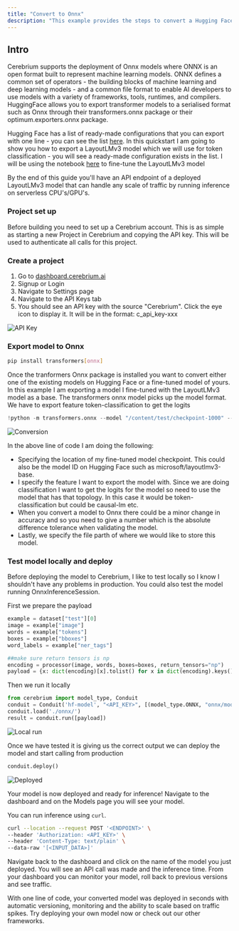 ```yaml
---
title: "Convert to Onnx"
description: "This example provides the steps to convert a Hugging Face model to Onnx format in order to deploy on Cerebrium."
---
```


## Intro

Cerebrium supports the deployment of Onnx models where ONNX is an open format built to represent machine learning models. ONNX defines
a common set of operators - the building blocks of machine learning and deep learning models - and a common file format to enable AI developers to use models
with a variety of frameworks, tools, runtimes, and compilers. HuggingFace allows you to export transformer models to a serialised format such as Onnx through their
transformers.onnx package or their optimum.exporters.onnx package.

Hugging Face has a list of ready-made configurations that you can export with one line - you can see the list [here](https://huggingface.co/docs/transformers/serialization).
In this quickstart I am going to show you how to export a LayoutLMv3 model which we will use for token classification - you will see a ready-made configuration exists in the list.
I will be using the notebook [here](https://colab.research.google.com/github/NielsRogge/Transformers-Tutorials/blob/master/LayoutLMv3/Fine_tune_LayoutLMv3_on_FUNSD_(HuggingFace_Trainer).ipynb#scrollTo=wDWVaw74YXgW) to fine-tune the LayoutLMv3 model

By the end of this guide you'll have an API endpoint of a deployed LayoutLMv3 model that can handle any scale
of traffic by running inference on serverless CPU's/GPU's.

### Project set up

Before building you need to set up a Cerebrium account. This is as simple as
starting a new Project in Cerebrium and copying the API key. This will be used
to authenticate all calls for this project.

### Create a project

1. Go to [dashboard.cerebrium.ai](https://dashboard.cerebrium.ai)
2. Signup or Login
3. Navigate to Settings page
4. Navigate to the API Keys tab
5. You should see an API key with the source "Cerebrium". Click the eye icon to
   display it. It will be in the format: c_api_key-xxx

![API Key](/images/quickstarts/onnx-1.png)

### Export model to Onnx

```bash
pip install transformers[onnx]
```

Once the tranformers Onnx package is installed you want to convert either one of the existing models on Hugging Face or a fine-tuned model of yours. In this example
I am exporting a model I fine-tuned with the LayoutLMv3 model as a base. The transformers onnx model picks up the model format. We have to export feature token-classification to get the logits

```python
!python -m transformers.onnx --model "/content/test/checkpoint-1000" --feature token-classification --atol 5 onnx/
```

![Conversion](/images/quickstarts/convert-hf-onnx-1.png)

In the above line of code I am doing the following:
- Specifying the location of my fine-tuned model checkpoint. This could also be the model ID on Hugging Face such as microsoft/layoutlmv3-base.
- I specify the feature I want to export the model with. Since we are doing classification I want to get the logits for the model so need to use the model that has that topology.
In this case it would be token-classification but could be causal-lm etc.
- When you convert a model to Onnx there could be a minor change in accuracy and so you need to give a number which is the absolute difference tolerance when validating the model.
- Lastly, we specify the file parth of where we would like to store this model.

### Test model locally and deploy

Before deploying the model to Cerebrium, I like to test locally so I know I shouldn't have any problems in production. You could also test the model running OnnxInferenceSession.

First we prepare the payload
```python
example = dataset["test"][0]
image = example["image"]
words = example["tokens"]
boxes = example["bboxes"]
word_labels = example["ner_tags"]

##make sure return tensors is np
encoding = processor(image, words, boxes=boxes, return_tensors="np")
payload = {x: dict(encoding)[x].tolist() for x in dict(encoding).keys()}
```
Then we run it locally

```python
from cerebrium import model_type, Conduit
conduit = Conduit('hf-model', "<API_KEY>", [(model_type.ONNX, "onnx/model.onnx")])
conduit.load('./onnx/')
result = conduit.run([payload])
```

![Local run](/images/quickstarts/convert-hf-onnx-2.png)


Once we have tested it is giving us the correct output we can deploy the model and start calling from production

```python
conduit.deploy()
```

![Deployed](/images/quickstarts/hf-2.png)

Your model is now deployed and ready for inference!
Navigate to the dashboard and on the Models page you will see your model.

You can run inference using `curl`.

```bash
curl --location --request POST '<ENDPOINT>' \
--header 'Authorization: <API_KEY>' \
--header 'Content-Type: text/plain' \
--data-raw '[<INPUT_DATA>]'
```

Navigate back to the dashboard and click on the name of the model you just
deployed. You will see an API call was made and the inference time. From your
dashboard you can monitor your model, roll back to previous versions and see
traffic.

With one line of code, your converted model was deployed in seconds with automatic
versioning, monitoring and the ability to scale based on traffic spikes. Try
deploying your own model now or check out our other frameworks.
